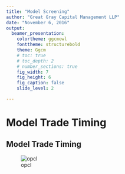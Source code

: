 ```yaml
---
title: "Model Screening"
author: "Great Gray Capital Management LLP"
date: "November 6, 2016"
output:
  beamer_presentation:
    colortheme: ggcmowl
    fonttheme: structurebold
    theme: Ggcm
    # toc: true
    # toc_depth: 2
    # number_sections: true
    fig_width: 7
    fig_height: 6
    fig_caption: false
    slide_level: 2

---
```


# Model Trade Timing

## Model Trade Timing

![opcl](images/screen1.png)


